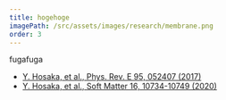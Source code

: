 ```yaml
---
title: hogehoge
imagePath: /src/assets/images/research/membrane.png
order: 3
---
```


fugafuga

- [Y. Hosaka, et al., Phys. Rev. E 95, 052407 (2017)](https://doi.org/10.1103/PhysRevE.95.052407)
- [Y. Hosaka, et al., Soft Matter 16, 10734-10749 (2020)](https://doi.org/10.1039/D0SM01138J)
